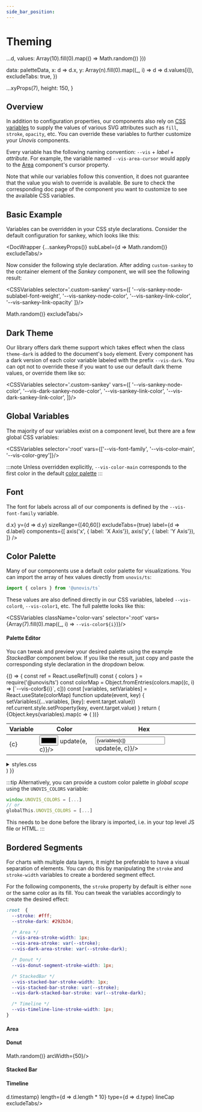 ```yaml
---
side_bar_position:
---
```



# Theming

  ...d,
  values: Array(10).fill(0).map(() => Math.random())
}))

  data: paletteData,
  x: d => d.x,
  y: Array(n).fill(0).map((_, i) => d => d.values[i]),
  excludeTabs: true,
})

  ...xyProps(7),
  height: 150,
}


## Overview
In addition to configuration properties, our components also rely on
[CSS variables](https://developer.mozilla.org/en-US/docs/Web/CSS/Using_CSS_custom_properties)
to supply the values of various SVG attributes such as `fill`, `stroke`, `opacity`, etc. You can override
these variables to further customize your _Unovis_ components.

Every variable has the following naming convention: `--vis` + _label_ + _attribute_. For example, the variable named
`--vis-area-cursor` would apply to the [Area](../xy-charts/Area) component's cursor property.

Note that while our variables follow this convention, it does not guarantee that the value you wish
to override is available. Be sure to check the corresponding doc page of the component you want to customize
to see the available CSS variables.

## Basic Example
Variables can be overridden in your CSS style declarations. Consider the default configuration for sankey, which looks like this:

<DocWrapper {...sankeyProps()} subLabel={d => Math.random()} excludeTabs/>

Now consider the following style declaration. After adding `custom-sankey` to the container element of the
_Sankey_ component, we will see the following result:

<CSSVariables selector='.custom-sankey'
    vars={[
  '--vis-sankey-node-sublabel-font-weight',
  '--vis-sankey-node-color',
  '--vis-sankey-link-color',
  '--vis-sankey-link-opacity'
]}/>


<div className='custom-sankey'>
   <DocWrapper {...sankeyProps()} subLabel={d => Math.random()} excludeTabs/>
</div>

## Dark Theme
Our library offers dark theme support which takes effect when the class `theme-dark` is added to the
document's `body` element. Every component has a dark version of each color variable labeled with the
prefix `--vis-dark`. You can opt not to override these if you want to use our default dark theme values,
or override them like so:

<CSSVariables selector='.custom-sankey'
    vars={[
  '--vis-sankey-node-color',
  '--vis-dark-sankey-node-color',
  '--vis-sankey-link-color',
  '--vis-dark-sankey-link-color',
]}/>

## Global Variables
The majority of our variables exist on a component level,  but there are a few global CSS variables:

<CSSVariables selector=':root' vars={['--vis-font-family', '--vis-color-main', '--vis-color-grey']}/>

:::note
Unless overridden explicitly, `--vis-color-main` corresponds to the first color in the default [color palette](#color-palette)
:::

## Font
The font for labels across all of our components is defined by the `--vis-font-family` variable.

<div className='custom-font'>
  <CSSVariables vars={['--vis-font-family']} selector='.custom-font'/>
  <XYWrapper
    name='Scatter'
    data={generateScatterDataRecords(10)}
    x={d => d.x}
    y={d => d.y}
    sizeRange={[40,60]}
    excludeTabs={true}
    label={d => d.label}
    components={[
      axis('x', { label: 'X Axis'}),
      axis('y', { label: 'Y Axis'}),
    ]}
  />
</div>


## Color Palette
Many of our components use a default color palette for visualizations. You can import the array of hex values directly
from `unovis/ts`:
```ts
import { colors } from '@unovis/ts`
```

These values are also defined directly in our CSS variables, labeled `--vis-color0`, `--vis-color1`, etc.
The full palette looks like this:

<CSSVariables className='color-vars' selector=':root' vars={Array(7).fill(0).map((_, i) => `--vis-color${i}`)}/>

#### Palette Editor
You can tweak and preview your desired palette using the example _StackedBar_ component below.
If you like the result, just copy and paste the corresponding style declaration in the dropdown below.

<BrowserOnly>
{() => {
  const ref = React.useRef(null)
  const { colors } = require('@unovis/ts')
  const colorMap = Object.fromEntries(colors.map((c, i) => [`--vis-color${i}`, c]))
  const [variables, setVariables] = React.useState(colorMap)
  function update(event, key) {
    setVariables({...variables, [key]: event.target.value})
    ref.current.style.setProperty(key, event.target.value)
  }
  return (
    <div id='custom-vis' ref={ref}>
      <div className='color-picker'>
        <table>
          <thead>
            <th>Variable</th>
            <th>Color</th>
            <th>Hex</th>
          </thead>
          <tbody>
          {Object.keys(variables).map(c => (
            <tr>
              <td>{c}</td>
              <td><input type='color' value={variables[c]} onChange={e => update(e, c)}/></td>
              <td><input type='text' value={variables[c]} onChange={e => update(e, c)}/></td>
            </tr>
          ))}
        </tbody>
      </table>
      <XYWrapper name='StackedBar' className='custom-vis' {...xyProps(colors.length)}/>
    </div>
    <details>
      <summary>styles.css</summary>
        <CodeBlock language='css'>
        {`:root {\n  ${Object.entries(variables).map(([k, v]) => [k, v].join(': ')).join(';\n  ')};\n}`}
      </CodeBlock>
    </details>
  </div>
  )
}}
</BrowserOnly>

:::tip
Alternatively, you can provide a custom color palette in *global scope* using the `UNOVIS_COLORS` variable:
```javascript
window.UNOVIS_COLORS = [...]
// or
globalThis.UNOVIS_COLORS = [...]
```
This needs to be done before the library is imported, i.e. in your top level JS file or HTML.
:::

## Bordered Segments
For charts with multiple data layers, it might be preferable to have a visual separation of elements.
You can do this by manipulating the `stroke` and `stroke-width` variables to create a bordered segment
effect.

For the following components, the `stroke` property by default is either `none` or the same color
as its fill. You can tweak the variables accordingly to create the desired effect:

```css
:root  {
  --stroke: #fff;
  --stroke-dark: #292b34;

  /* Area */
  --vis-area-stroke-width: 1px;
  --vis-area-stroke: var(--stroke);
  --vis-dark-area-stroke: var(--stroke-dark);

  /* Donut */
  --vis-donut-segment-stroke-width: 1px;

  /* StackedBar */
  --vis-stacked-bar-stroke-width: 1px;
  --vis-stacked-bar-stroke: var(--stroke);
  --vis-dark-stacked-bar-stroke: var(--stroke-dark);

  /* Timeline */
  --vis-timeline-line-stroke-width: 1px;
}
```

<div className='border-lines'>
  <h4>Area</h4>
  <XYWrapper name='Area' {...borderLineProps} width={500}/>
  <h4>Donut</h4>
  <DocWrapper name='Donut' containerName='SingleContainer' {...borderLineProps} data={Array(10).fill(0)} value={() => Math.random()} arcWidth={50}/>
  <h4>Stacked Bar</h4>
  <XYWrapper name='StackedBar' {...borderLineProps}/>
  <h4>Timeline</h4>
  <XYWrapper name='Timeline' data={generateTimeSeries(50, 6)} height={200} x={d => d.timestamp} length={d => d.length * 10} type={d => d.type} lineCap excludeTabs/>
</div>


